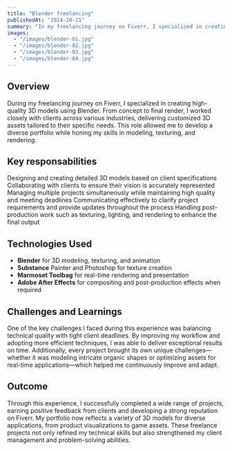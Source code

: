 ```yaml
---
title: "Blender freelancing"
publishedAt: "2024-10-21"
summary: "In my freelancing journey on Fiverr, I specialized in creating high-quality 3D models using Blender. I worked with clients from various industries, transforming their ideas into detailed 3D assets. From modeling and texturing to rendering, I handled every stage of production while meeting deadlines and maintaining a high standard of quality. This experience allowed me to expand my technical skills, improve client communication, and build a diverse portfolio of successful projects."
images:
  - "/images/blender-01.jpg"
  - "/images/blender-02.jpg"
  - "/images/blender-03.jpg"
  - "/images/blender-04.jpg"
---
```


## Overview

During my freelancing journey on Fiverr, I specialized in creating high-quality 3D models using Blender. From concept to final render, I worked closely with clients across various industries, delivering customized 3D assets tailored to their specific needs. This role allowed me to develop a diverse portfolio while honing my skills in modeling, texturing, and rendering.

## Key responsabilities

Designing and creating detailed 3D models based on client specifications
Collaborating with clients to ensure their vision is accurately represented
Managing multiple projects simultaneously while maintaining high quality and meeting deadlines
Communicating effectively to clarify project requirements and provide updates throughout the process
Handling post-production work such as texturing, lighting, and rendering to enhance the final output

## Technologies Used

- **Blender** for 3D modeling, texturing, and animation
- **Substance** Painter and Photoshop for texture creation
- **Marmoset Toolbag** for real-time rendering and presentation
- **Adobe After Effects** for compositing and post-production effects when required

## Challenges and Learnings

One of the key challenges I faced during this experience was balancing technical quality with tight client deadlines. By improving my workflow and adopting more efficient techniques, I was able to deliver exceptional results on time. Additionally, every project brought its own unique challenges—whether it was modeling intricate organic shapes or optimizing assets for real-time applications—which helped me continuously improve and adapt.

## Outcome

Through this experience, I successfully completed a wide range of projects, earning positive feedback from clients and developing a strong reputation on Fiverr. My portfolio now reflects a variety of 3D models for diverse applications, from product visualizations to game assets. These freelance projects not only refined my technical skills but also strengthened my client management and problem-solving abilities.